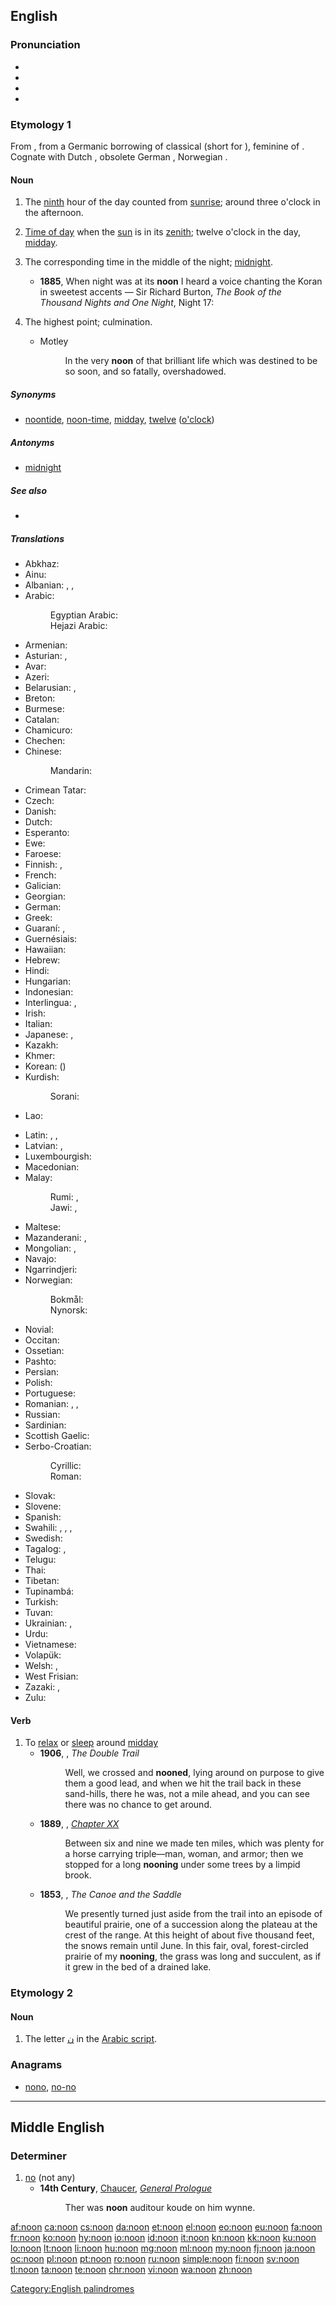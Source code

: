 ==English==
{{wikipedia}}

===Pronunciation===
* {{IPA|/nuːn/|lang=en}}
* {{audio|en-us-noon.ogg|Audio (US)|lang=en}}
* {{audio|En-uk-noon.ogg|Audio (UK)|lang=en}}
* {{rhymes|uːn|lang=en}}

===Etymology 1===
From {{etyl|ang|en}} {{m|ang|nōn}}, from a Germanic borrowing of classical {{etyl|la|en}} {{m|la|nōna||ninth hour}} (short for {{m|la|nōna}} {{m|la|hōra}}), feminine of {{m|la|nōnus||ninth}}. Cognate with Dutch {{term|noen|lang=nl}}, obsolete German {{term|Non|lang=de}}, Norwegian {{term|non|lang=no}}.

====Noun====
{{en-noun}}

# {{context|obsolete|lang=en}} The [[ninth]] hour of the day counted from [[sunrise]]; around three o'clock in the afternoon.
# [[time of day|Time of day]] when the [[sun]] is in its [[zenith]]; twelve o'clock in the day, [[midday]].
# {{context|obsolete|lang=en}} The corresponding time in the middle of the night; [[midnight]].
#* '''1885''', When night was at its '''noon''' I heard a voice chanting the Koran in sweetest accents — Sir Richard Burton, ''The Book of the Thousand Nights and One Night'', Night 17:
# {{context|figurative|lang=en}} The highest point; culmination.
#* Motley
#*: In the very '''noon''' of that brilliant life which was destined to be so soon, and so fatally, overshadowed.

=====Synonyms=====
* {{sense|twelve o'clock in the day}} [[noontide]], [[noon-time]], [[midday]], [[twelve]] ([[o'clock]])

=====Antonyms=====
* {{sense|middle of the night}} [[midnight]]

=====See also=====
* {{list:times of day/en}}

=====Translations=====
{{trans-top|midday}}
* Abkhaz: {{t-needed|ab}}
* Ainu: {{t|ain|トノㇱキ|tr=tonoski}}
* Albanian: {{t+|sq|drekë|?}}, {{t+|sq|mesditë}}, {{t|sq|drekëhera}}
* Arabic: {{t+|ar|ظُهْر|m|sc=Arab}}
*: Egyptian Arabic: {{t|arz|ظهر|m|tr=ḍohr|sc=Arab}}
*: Hejazi Arabic: {{t|arz|ضهر|m|tr=dohur|sc=Arab}}
* Armenian: {{t|hy|կեսօր}}
* Asturian: {{t|ast|meudía|m}}, {{t|ast|mediudía|m}}
* Avar: {{t-needed|av}}
* Azeri: {{t|az|günorta}}
* Belarusian: {{t|be|по́ўдзень|m|sc=Cyrl}}, {{t|be|по́лудзень|m|sc=Cyrl}}
* Breton: {{t+|br|kreisteiz|m}}
* Burmese: {{t+|my|မွန်းတည့်|sc=Mymr}}
* Catalan: {{t+|ca|migdia|m}}
* Chamicuro: {{t|ccc|yas̈htijka mo'sojko}}
* Chechen: {{t-needed|ce}}
* Chinese:
*: Mandarin: {{t+|cmn|正午|tr=zhèngwǔ|sc=Hani}}
* Crimean Tatar: {{t|crh|üyle}}
* Czech: {{t+|cs|poledne|n}}
* Danish: {{t+|da|middag|c}}
* Dutch: {{t+|nl|middag|m}}
* Esperanto: {{t|eo|tagmezo}}
* Ewe: {{t|ee|ŋdɔ}}
* Faroese: {{t|fo|middagur|m}}
* Finnish: {{t+|fi|keskipäivä}}, {{t+|fi|puolipäivä}}
* French: {{t+|fr|midi|m}}
* Galician: {{t|gl|mediodía|m}}
* Georgian: {{t|ka|შუადღე|sc=Geor}}
* German: {{t+|de|Mittag|m}}
* Greek: {{t+|el|μεσημέρι|n}}
* Guaraní: {{t|gn|asaje}}, {{t|gn|asajepyte}}
* Guernésiais: {{t|roa-grn|méjeu|m}}
* Hawaiian: {{t|haw|awakea}}
* Hebrew: {{t|he|צהריים|f|tr=tsohoráyim|sc=Hebr}}
* Hindi: {{t|hi|दोपहर|m|tr=dopahar|sc=Deva}}
* Hungarian: {{t+|hu|dél}}
* Indonesian: {{t-check|id|[[tengah]] [[hari]]}} <!-- was "[[tengah]] [[hari]]" - assumed sum-of-parts; if an idiom, remove the wikilinks to the individual words. see [[User:Kephir/gadgets/xte#Translation_fixing]] -->
* Interlingua: {{t|ia|mediedie}}, {{t|ia|meridie}}
* Irish: {{t|ga|nóin|f}}
* Italian: {{t+|it|mezzogiorno|m}}
* Japanese: {{t+|ja|正午|tr=しょうご, shōgo|sc=Jpan}}, {{t|ja|真昼|tr=まひる, mahiru|sc=Jpan}}
* Kazakh: {{t|kk|талтүс|sc=Cyrl}}
* Khmer: {{t|km|ថ្ងៃត្រង់|sc=Khmr|tr=tŋay trɑŋ}}
* Korean: {{t+|ko|정오|sc=Kore}} ({{t+|ko|正午|sc=Kore}})
* Kurdish:
*: Sorani: {{t|ku|نیوه‌ڕۆ}}
* Lao: {{t|lo|ເວລາທ່ຽງມື້|sc=Laoo}}
{{trans-mid}}
* Latin: {{t+|la|meridies|m}}, {{t|la|meridianum tempus|n}}, {{t|la|medium diei|n}}
* Latvian: {{t|lv|dienas vidus|m}}, {{t|lv|pusdiena|f}}
* Luxembourgish: {{t|lb|Mëtteg|m}}
* Macedonian: {{t|mk|пла́дне|n}}
* Malay:
*: Rumi: {{t|ms|tengah hari}}, {{t|ms|tengari}}
*: Jawi: {{t|ms|تڠه هاري|sc=Arab}}, {{t|ms|تڠاري|sc=Arab}}
* Maltese: {{t|mt|nofsinhar|m}}
* Mazanderani: {{t|mzn|چاشت|tr=cašt|sc=mzn-Arab}}, {{t|mzn|چاشت‌سری|tr=caštseri|sc=mzn-Arab}}
* Mongolian: {{t+|mn|үд|sc=Cyrl}}, {{t|mn|өдөр дунд|sc=Cyrl}}
* Navajo: {{t|nv|ałnéʼéʼááh}}
* Ngarrindjeri: {{t|nay|gauwel}}
* Norwegian: {{t+|no|non|m}} {{qualifier|archaic}}
*: Bokmål: {{t+|nb|middag|m}}
*: Nynorsk: {{t|nn|middag|m}}
* Novial: {{t|nov|medidie}}
* Occitan: {{t+|oc|miègjorn|m}}
* Ossetian: {{t-needed|os}}
* Pashto: {{t+|ps|غرمه|tr=ğarma|sc=ps-Arab}}
* Persian: {{t+|fa|ظهر|tr=zohr|sc=fa-Arab}}
* Polish: {{t+|pl|południe|n}}
* Portuguese: {{t+|pt|meio-dia|m}}
* Romanian: {{t+|ro|amiază|f}}, {{t+|ro|miezul zilei|n}}, {{t|ro|mijloc de zi|n}}
* Russian: {{t+|ru|по́лдень|m|sc=Cyrl}}
* Sardinian: {{t|sc|mesu die}}
* Scottish Gaelic: {{t|gd|meadhan-là|m}}
* Serbo-Croatian:
*: Cyrillic: {{t|sh|подне|n}}
*: Roman: {{t+|sh|podne|n}}
* Slovak: {{t|sk|poludnie|n}}
* Slovene: {{t+|sl|poldan|m}}
* Spanish: {{t+|es|mediodía|m}}
* Swahili: {{t|sw|adhuuri|c9|c10}}, {{t|sw|saa sita}}, {{t+|sw|mchana}}, {{t+|sw|adhuhuri}}
* Swedish: {{t+|sv|middag|c}}
* Tagalog: {{t|tl|tanghali}}, {{t|tl|n.t.}}
* Telugu: {{t+|te|మధ్యాహ్నము}}
* Thai: {{t+|th|เที่ยงวัน|tr=tîang wan}}
* Tibetan: {{t-needed|bo}}
* Tupinambá: {{t|tpn|asaîé}}
* Turkish: {{t+|tr|öğle}}
* Tuvan: {{t|tyv|дүш|tr=düš}}
* Ukrainian: {{t|uk|по́лудень|m|sc=Cyrl}}, {{t+|uk|пі́вдень|m|sc=Cyrl}}
* Urdu: {{t|ur|دوپہر|m|tr=dopahar|sc=ur-Arab}}
* Vietnamese: {{t|vi|buổi trưa}}
* Volapük: {{t+|vo|zedel}}
* Welsh: {{t+|cy|canol dydd|m}}, {{t|cy|hanner dydd}}
* West Frisian: {{t|fy|middei|c}}
* Zazaki: {{t|zza|dehir}}, {{t|zza|hel}}
* Zulu: {{t+|zu|imini|c9|c10}}
{{trans-bottom}}

{{trans-see|midnight}}

====Verb====
{{en-verb}}

# To [[relax]] or [[sleep]] around [[midday]]
#* '''1906''', {{w|Andy Adams}}, ''The Double Trail''
#*:Well, we crossed and '''nooned''', lying around on purpose to give them a good lead, and when we hit the trail back in these sand-hills, there he was, not a mile ahead, and you can see there was no chance to get around.
#* '''1889''', {{w|Mark Twain}}, ''{{w|A Connecticut Yankee in King Arthur's Court}} [https://en.wikisource.org/wiki/A_Connecticut_Yankee_in_King_Arthur's_Court/Chapter_XX Chapter XX]''
#*:Between six and nine we made ten miles, which was plenty for a horse carrying triple—man, woman, and armor; then we stopped for a long '''nooning''' under some trees by a limpid brook.
#* '''1853''', {{w|Theodore Winthrop}}, ''The Canoe and the Saddle''
#*:We presently turned just aside from the trail into an episode of beautiful prairie, one of a succession along the plateau at the crest of the range. At this height of about five thousand feet, the snows remain until June. In this fair, oval, forest-circled prairie of my '''nooning''', the grass was long and succulent, as if it grew in the bed of a drained lake. 

===Etymology 2===

====Noun====
{{en-noun}}

# The letter [[ن]] in the [[Arabic script]].

===Anagrams===
* [[nono#English|nono]], [[no-no#English|no-no]]

[[Category:English palindromes]]

----

==Middle English==

===Determiner===
{{head|enm|determiner}}

# [[no]] (not any)
#* '''14th Century''', [[w:Geoffrey Chaucer|Chaucer]], ''[[s:The Canterbury Tales/General Prologue|General Prologue]]''
#*: Ther was '''noon''' auditour koude on him wynne.
#*:: <!--please translate this into Modern English-->
{{attention|enm|more parts of speech?}}

[[af:noon]]
[[ca:noon]]
[[cs:noon]]
[[da:noon]]
[[et:noon]]
[[el:noon]]
[[eo:noon]]
[[eu:noon]]
[[fa:noon]]
[[fr:noon]]
[[ko:noon]]
[[hy:noon]]
[[io:noon]]
[[id:noon]]
[[it:noon]]
[[kn:noon]]
[[kk:noon]]
[[ku:noon]]
[[lo:noon]]
[[lt:noon]]
[[li:noon]]
[[hu:noon]]
[[mg:noon]]
[[ml:noon]]
[[my:noon]]
[[fj:noon]]
[[ja:noon]]
[[oc:noon]]
[[pl:noon]]
[[pt:noon]]
[[ro:noon]]
[[ru:noon]]
[[simple:noon]]
[[fi:noon]]
[[sv:noon]]
[[tl:noon]]
[[ta:noon]]
[[te:noon]]
[[chr:noon]]
[[vi:noon]]
[[wa:noon]]
[[zh:noon]]